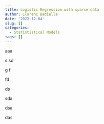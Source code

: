 ```yaml
---
title: Logistic Regression with sparse data
author: Llorenç Badiella
date: '2022-12-04'
slug: []
categories:
  - Statististical Models
tags: []
---
```


aaa

s
sd

g
f


fd

ds

sda

dsa

das
